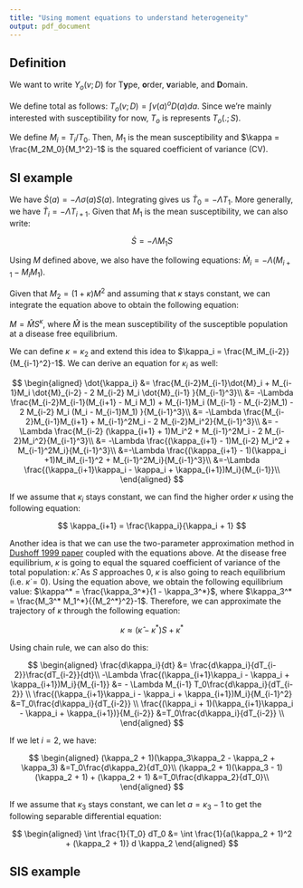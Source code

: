```yaml
---
title: "Using moment equations to understand heterogeneity"
output: pdf_document
---
```


## Definition

We want to write $Y_o(v;D)$ for T**y**pe, **o**rder, **v**ariable, and **D**omain.

We define total as follows: $T_o(v;D) = \int v(a)^o D(a) da$. Since we're mainly interested with susceptibility for now, $T_o$ is represents $T_o(.;S)$.

We define $M_i = T_i/T_0$. Then, $M_1$ is the mean susceptibility and $\kappa = \frac{M_2M_0}{M_1^2}-1$ is the squared coefficient of variance (CV).

## SI example

We have $\dot{S}(a) = - \Lambda \sigma(a) S(a)$. Integrating gives us $\dot{T}_0 = - \Lambda T_1$. More generally, we have $\dot{T}_i = - \Lambda T_{i+1}$. Given that $M_1$ is the mean susceptibility, we can also write:

$$
\dot{S} = - \Lambda M_1 S
$$

Using $M$ defined above, we also have the following equations: $\dot{M}_i = - \Lambda (M_{i+1} - M_i M_1)$.

Given that $M_2 = (1 + \kappa) M^2$ and assuming that $\kappa$ stays constant, we can integrate the equation above to obtain the following equation:

$M = \hat{M}S^\kappa$, where $\hat{M}$ is the mean susceptibility of the susceptible population at a disease free equilibrium.

We can define $\kappa = \kappa_2$ and extend this idea to $\kappa_i = \frac{M_iM_{i-2}}{M_{i-1}^2}-1$. We can derive an equation for $\kappa_i$ as well:

$$
\begin{aligned}
\dot{\kappa_i} &= \frac{M_{i-2}M_{i-1}\dot{M}_i + M_{i-1}M_i \dot{M}_{i-2} - 2 M_{i-2} M_i \dot{M}_{i-1} }{M_{i-1}^3}\\
&= -\Lambda \frac{M_{i-2}M_{i-1}(M_{i+1} - M_i M_1) + M_{i-1}M_i (M_{i-1} - M_{i-2}M_1) - 2 M_{i-2} M_i (M_i - M_{i-1}M_1) }{M_{i-1}^3}\\
&= -\Lambda \frac{M_{i-2}M_{i-1}M_{i+1} + M_{i-1}^2M_i - 2 M_{i-2}M_i^2}{M_{i-1}^3}\\
&= -\Lambda \frac{M_{i-2} (\kappa_{i+1} + 1)M_i^2 + M_{i-1}^2M_i - 2 M_{i-2}M_i^2}{M_{i-1}^3}\\
&= -\Lambda \frac{(\kappa_{i+1} - 1)M_{i-2} M_i^2 + M_{i-1}^2M_i}{M_{i-1}^3}\\
&=-\Lambda \frac{(\kappa_{i+1} - 1)(\kappa_i +1)M_iM_{i-1}^2 + M_{i-1}^2M_i}{M_{i-1}^3}\\
&=-\Lambda \frac{(\kappa_{i+1}\kappa_i - \kappa_i + \kappa_{i+1})M_i}{M_{i-1}}\\
\end{aligned}
$$

If we assume that $\kappa_i$ stays constant, we can find the higher order $\kappa$ using the following equation:

$$
\kappa_{i+1} = \frac{\kappa_i}{\kappa_i + 1}
$$

Another idea is that we can use the two-parameter approximation method in [Dushoff 1999 paper](http://www.sciencedirect.com/science/article/pii/S0040580999914284) coupled with the equations above. At the disease free equilibrium, $\kappa$ is going to equal the squared coefficient of variance of the total population: $\hat{\kappa}$. As $S$ approaches 0, $\kappa$ is also going to reach equilibrium (i.e. $\dot{\kappa} = 0$). Using the equation above, we obtain the following equilibrium value: $\kappa^* = \frac{\kappa_3^*}{1 - \kappa_3^*}$, where $\kappa_3^* = \frac{M_3^* M_1^*}{{M_2^*}^2}-1$. Therefore, we can approximate the trajectory of $\kappa$ through the following equation:

$$
\kappa \approx (\hat{\kappa} - \kappa^*)S + \kappa^*
$$

Using chain rule, we can also do this:

$$
\begin{aligned}
\frac{d\kappa_i}{dt} &= \frac{d\kappa_i}{dT_{i-2}}\frac{dT_{i-2}}{dt}\\
-\Lambda \frac{(\kappa_{i+1}\kappa_i - \kappa_i + \kappa_{i+1})M_i}{M_{i-1}} &= - \Lambda M_{i-1} T_0\frac{d\kappa_i}{dT_{i-2}} \\
\frac{(\kappa_{i+1}\kappa_i - \kappa_i + \kappa_{i+1})M_i}{M_{i-1}^2} &=T_0\frac{d\kappa_i}{dT_{i-2}} \\
\frac{(\kappa_i + 1)(\kappa_{i+1}\kappa_i - \kappa_i + \kappa_{i+1})}{M_{i-2}} &=T_0\frac{d\kappa_i}{dT_{i-2}} \\
\end{aligned}
$$

If we let $i = 2$, we have:

$$
\begin{aligned}
(\kappa_2 + 1)(\kappa_3\kappa_2 - \kappa_2 + \kappa_3) &=T_0\frac{d\kappa_2}{dT_0}\\
(\kappa_2 + 1)(\kappa_3 - 1)(\kappa_2 + 1) + (\kappa_2 + 1) &=T_0\frac{d\kappa_2}{dT_0}\\
\end{aligned}
$$

If we assume that $\kappa_3$ stays constant, we can let $a = \kappa_3 - 1$ to get the following separable differential equation:

$$
\begin{aligned}
\int \frac{1}{T_0} dT_0 &= \int \frac{1}{a(\kappa_2 + 1)^2 + (\kappa_2 + 1)} d \kappa_2
\end{aligned}
$$

## SIS example